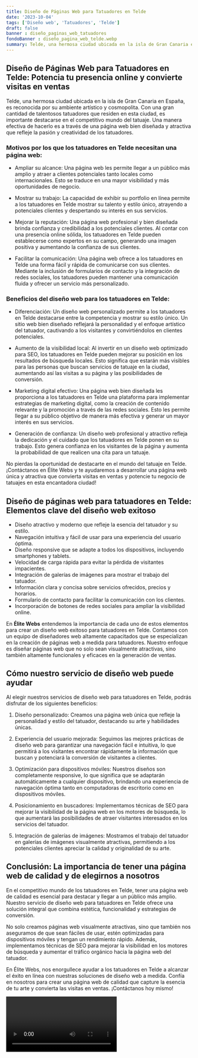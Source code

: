 ```yaml
---
title: Diseño de Páginas Web para Tatuadores en Telde
date: '2023-10-04'
tags: ['Diseño web', 'Tatuadores', 'Telde']
draft: false
banner : diseño_paginas_web_tatuadores
fondoBanner : diseño_pagina_web_telde.webp
summary: Telde, una hermosa ciudad ubicada en la isla de Gran Canaria en España, es reconocida por su ambiente artístico y cosmopolita. Con una gran cantidad de talentosos tatuadores que residen en esta ciudad, es importante destacarse en el competitivo mundo del tatuaje. Una manera efectiva de hacerlo es a través de una página web bien diseñada y atractiva que refleje la pasión y creatividad de los tatuadores.
---
```


## Diseño de Páginas Web para Tatuadores en Telde: Potencia tu presencia online y convierte visitas en ventas

Telde, una hermosa ciudad ubicada en la isla de Gran Canaria en España, es reconocida por su ambiente artístico y cosmopolita. Con una gran cantidad de talentosos tatuadores que residen en esta ciudad, es importante destacarse en el competitivo mundo del tatuaje. Una manera efectiva de hacerlo es a través de una página web bien diseñada y atractiva que refleje la pasión y creatividad de los tatuadores.

### Motivos por los que los tatuadores en Telde necesitan una página web:

- Ampliar su alcance: Una página web les permite llegar a un público más amplio y atraer a clientes potenciales tanto locales como internacionales. Esto se traduce en una mayor visibilidad y más oportunidades de negocio.

- Mostrar su trabajo: La capacidad de exhibir su portfolio en línea permite a los tatuadores en Telde mostrar su talento y estilo único, atrayendo a potenciales clientes y despertando su interés en sus servicios.

- Mejorar la reputación: Una página web profesional y bien diseñada brinda confianza y credibilidad a los potenciales clientes. Al contar con una presencia online sólida, los tatuadores en Telde pueden establecerse como expertos en su campo, generando una imagen positiva y aumentando la confianza de sus clientes.

- Facilitar la comunicación: Una página web ofrece a los tatuadores en Telde una forma fácil y rápida de comunicarse con sus clientes. Mediante la inclusión de formularios de contacto y la integración de redes sociales, los tatuadores pueden mantener una comunicación fluida y ofrecer un servicio más personalizado.

### Beneficios del diseño web para los tatuadores en Telde:

- Diferenciación: Un diseño web personalizado permite a los tatuadores en Telde destacarse entre la competencia y mostrar su estilo único. Un sitio web bien diseñado reflejará la personalidad y el enfoque artístico del tatuador, cautivando a los visitantes y convirtiéndolos en clientes potenciales.

- Aumento de la visibilidad local: Al invertir en un diseño web optimizado para SEO, los tatuadores en Telde pueden mejorar su posición en los resultados de búsqueda locales. Esto significa que estarán más visibles para las personas que buscan servicios de tatuaje en la ciudad, aumentando así las visitas a su página y las posibilidades de conversión.

- Marketing digital efectivo: Una página web bien diseñada les proporciona a los tatuadores en Telde una plataforma para implementar estrategias de marketing digital, como la creación de contenido relevante y la promoción a través de las redes sociales. Esto les permite llegar a su público objetivo de manera más efectiva y generar un mayor interés en sus servicios.

- Generación de confianza: Un diseño web profesional y atractivo refleja la dedicación y el cuidado que los tatuadores en Telde ponen en su trabajo. Esto genera confianza en los visitantes de la página y aumenta la probabilidad de que realicen una cita para un tatuaje.

No pierdas la oportunidad de destacarte en el mundo del tatuaje en Telde. ¡Contáctanos en Élite Webs y te ayudaremos a desarrollar una página web única y atractiva que convierta visitas en ventas y potencie tu negocio de tatuajes en esta encantadora ciudad!

<GifSeo />

<Cta />

## Diseño de páginas web para tatuadores en Telde: Elementos clave del diseño web exitoso

- Diseño atractivo y moderno que refleje la esencia del tatuador y su estilo.
- Navegación intuitiva y fácil de usar para una experiencia del usuario óptima.
- Diseño responsive que se adapte a todos los dispositivos, incluyendo smartphones y tablets.
- Velocidad de carga rápida para evitar la pérdida de visitantes impacientes.
- Integración de galerías de imágenes para mostrar el trabajo del tatuador.
- Información clara y concisa sobre servicios ofrecidos, precios y horarios.
- Formulario de contacto para facilitar la comunicación con los clientes.
- Incorporación de botones de redes sociales para ampliar la visibilidad online.
 

En **Élite Webs** entendemos la importancia de cada uno de estos elementos para crear un diseño web exitoso para tatuadores en Telde. Contamos con un equipo de diseñadores web altamente capacitados que se especializan en la creación de páginas web a medida para tatuadores. Nuestro enfoque es diseñar páginas web que no solo sean visualmente atractivas, sino también altamente funcionales y eficaces en la generación de ventas.

## Cómo nuestro servicio de diseño web puede ayudar

Al elegir nuestros servicios de diseño web para tatuadores en Telde, podrás disfrutar de los siguientes beneficios:

1. Diseño personalizado: Creamos una página web única que refleje la personalidad y estilo del tatuador, destacando su arte y habilidades únicas.

2. Experiencia del usuario mejorada: Seguimos las mejores prácticas de diseño web para garantizar una navegación fácil e intuitiva, lo que permitirá a los visitantes encontrar rápidamente la información que buscan y potenciará la conversión de visitantes a clientes.

3. Optimización para dispositivos móviles: Nuestros diseños son completamente responsive, lo que significa que se adaptarán automáticamente a cualquier dispositivo, brindando una experiencia de navegación óptima tanto en computadoras de escritorio como en dispositivos móviles.

4. Posicionamiento en buscadores: Implementamos técnicas de SEO para mejorar la visibilidad de la página web en los motores de búsqueda, lo que aumentará las posibilidades de atraer visitantes interesados en los servicios del tatuador.

5. Integración de galerías de imágenes: Mostramos el trabajo del tatuador en galerías de imágenes visualmente atractivas, permitiendo a los potenciales clientes apreciar la calidad y originalidad de su arte.

## Conclusión: La importancia de tener una página web de calidad y de elegirnos a nosotros

En el competitivo mundo de los tatuadores en Telde, tener una página web de calidad es esencial para destacar y llegar a un público más amplio. Nuestro servicio de diseño web para tatuadores en Telde ofrece una solución integral que combina estética, funcionalidad y estrategias de conversión.

No solo creamos páginas web visualmente atractivas, sino que también nos aseguramos de que sean fáciles de usar, estén optimizadas para dispositivos móviles y tengan un rendimiento rápido. Además, implementamos técnicas de SEO para mejorar la visibilidad en los motores de búsqueda y aumentar el tráfico orgánico hacia la página web del tatuador.

En Élite Webs, nos enorgullece ayudar a los tatuadores en Telde a alcanzar el éxito en línea con nuestras soluciones de diseño web a medida. Confía en nosotros para crear una página web de calidad que capture la esencia de tu arte y convierta las visitas en ventas. ¡Contáctanos hoy mismo!

<Video />

<CtaBot job='Tatuadores' city='Telde'/>

<Gmaps query='Telde+españa+maps' />